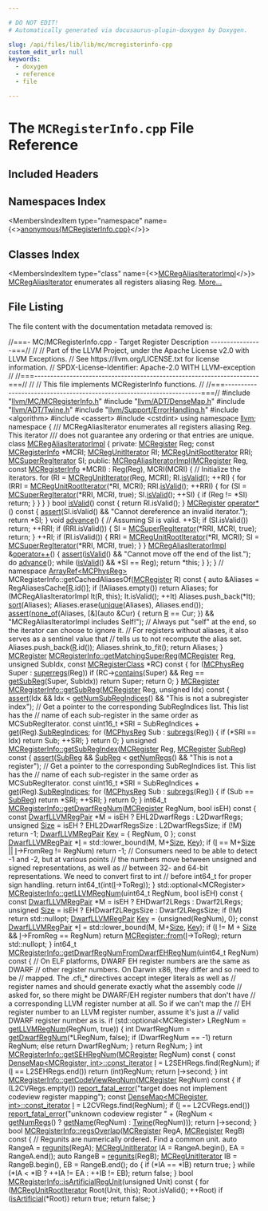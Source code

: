 ```yaml
---

# DO NOT EDIT!
# Automatically generated via docusaurus-plugin-doxygen by Doxygen.

slug: /api/files/lib/lib/mc/mcregisterinfo-cpp
custom_edit_url: null
keywords:
  - doxygen
  - reference
  - file

---
```





# The `MCRegisterInfo.cpp` File Reference

<DoxygenPage pluginConfig={pluginConfig}>



## Included Headers

<IncludesList>
<IncludesListItem
  filePath="llvm/MC/MCRegisterInfo.h"
  permalink="/docs/api/files/include/include/llvm/include/llvm/mc/mcregisterinfo-h"
  isLocal="true" />
<IncludesListItem
  filePath="llvm/ADT/DenseMap.h"
  permalink="/docs/api/files/include/include/llvm/include/llvm/adt/densemap-h"
  isLocal="true" />
<IncludesListItem
  filePath="llvm/ADT/Twine.h"
  permalink="/docs/api/files/include/include/llvm/include/llvm/adt/twine-h"
  isLocal="true" />
<IncludesListItem
  filePath="llvm/Support/ErrorHandling.h"
  permalink="/docs/api/files/include/include/llvm/include/llvm/support/errorhandling-h"
  isLocal="true" />
<IncludesListItem
  filePath="algorithm"
  permalink=""
  isLocal="false" />
<IncludesListItem
  filePath="cassert"
  permalink=""
  isLocal="false" />
<IncludesListItem
  filePath="cstdint"
  permalink=""
  isLocal="false" />
</IncludesList>

## Namespaces Index

<MembersIndex>

<MembersIndexItem
  type="namespace"
  name={<><a href="/docs/api/namespaces/anonymous-mcregisterinfo-cpp-">anonymous&#123;MCRegisterInfo.cpp&#125;</a></>}>
</MembersIndexItem>

</MembersIndex>

## Classes Index

<MembersIndex>

<MembersIndexItem
  type="class"
  name={<><a href="/docs/api/classes/anonymous-namespace-mcregisterinfo-cpp-/mcregaliasiteratorimpl">MCRegAliasIteratorImpl</a></>}>
<a href="/docs/api/classes/llvm/mcregaliasiterator">MCRegAliasIterator</a> enumerates all registers aliasing Reg. <a href="/docs/api/classes/anonymous-namespace-mcregisterinfo-cpp-/mcregaliasiteratorimpl/#details">More...</a>
</MembersIndexItem>

</MembersIndex>


## File Listing

The file content with the documentation metadata removed is:

<ProgramListing>

<Link id="l00001" /><CodeLine lineNumber="1"><Highlight kind="comment">//===- MC/MCRegisterInfo.cpp - Target Register Description ----------------===//</Highlight><Highlight kind="normal"></Highlight></CodeLine>
<Link id="l00002" /><CodeLine lineNumber="2"><Highlight kind="normal"></Highlight><Highlight kind="comment">//</Highlight><Highlight kind="normal"></Highlight></CodeLine>
<Link id="l00003" /><CodeLine lineNumber="3"><Highlight kind="normal"></Highlight><Highlight kind="comment">// Part of the LLVM Project, under the Apache License v2.0 with LLVM Exceptions.</Highlight><Highlight kind="normal"></Highlight></CodeLine>
<Link id="l00004" /><CodeLine lineNumber="4"><Highlight kind="normal"></Highlight><Highlight kind="comment">// See https://llvm.org/LICENSE.txt for license information.</Highlight><Highlight kind="normal"></Highlight></CodeLine>
<Link id="l00005" /><CodeLine lineNumber="5"><Highlight kind="normal"></Highlight><Highlight kind="comment">// SPDX-License-Identifier: Apache-2.0 WITH LLVM-exception</Highlight><Highlight kind="normal"></Highlight></CodeLine>
<Link id="l00006" /><CodeLine lineNumber="6"><Highlight kind="normal"></Highlight><Highlight kind="comment">//</Highlight><Highlight kind="normal"></Highlight></CodeLine>
<Link id="l00007" /><CodeLine lineNumber="7"><Highlight kind="normal"></Highlight><Highlight kind="comment">//===----------------------------------------------------------------------===//</Highlight><Highlight kind="normal"></Highlight></CodeLine>
<Link id="l00008" /><CodeLine lineNumber="8"><Highlight kind="normal"></Highlight><Highlight kind="comment">//</Highlight><Highlight kind="normal"></Highlight></CodeLine>
<Link id="l00009" /><CodeLine lineNumber="9"><Highlight kind="normal"></Highlight><Highlight kind="comment">// This file implements MCRegisterInfo functions.</Highlight><Highlight kind="normal"></Highlight></CodeLine>
<Link id="l00010" /><CodeLine lineNumber="10"><Highlight kind="normal"></Highlight><Highlight kind="comment">//</Highlight><Highlight kind="normal"></Highlight></CodeLine>
<Link id="l00011" /><CodeLine lineNumber="11"><Highlight kind="normal"></Highlight><Highlight kind="comment">//===----------------------------------------------------------------------===//</Highlight><Highlight kind="normal"></Highlight></CodeLine>
<Link id="l00012" /><CodeLine lineNumber="12"><Highlight kind="normal"></Highlight></CodeLine>
<Link id="l00013" /><CodeLine lineNumber="13"><Highlight kind="normal"></Highlight><Highlight kind="preprocessor">#include &quot;<a href="/docs/api/files/include/include/llvm/include/llvm/mc/mcregisterinfo-h">llvm/MC/MCRegisterInfo.h</a>&quot;</Highlight><Highlight kind="normal"></Highlight></CodeLine>
<Link id="l00014" /><CodeLine lineNumber="14"><Highlight kind="normal"></Highlight><Highlight kind="preprocessor">#include &quot;<a href="/docs/api/files/include/include/llvm/include/llvm/adt/densemap-h">llvm/ADT/DenseMap.h</a>&quot;</Highlight><Highlight kind="normal"></Highlight></CodeLine>
<Link id="l00015" /><CodeLine lineNumber="15"><Highlight kind="normal"></Highlight><Highlight kind="preprocessor">#include &quot;<a href="/docs/api/files/include/include/llvm/include/llvm/adt/twine-h">llvm/ADT/Twine.h</a>&quot;</Highlight><Highlight kind="normal"></Highlight></CodeLine>
<Link id="l00016" /><CodeLine lineNumber="16"><Highlight kind="normal"></Highlight><Highlight kind="preprocessor">#include &quot;<a href="/docs/api/files/include/include/llvm/include/llvm/support/errorhandling-h">llvm/Support/ErrorHandling.h</a>&quot;</Highlight><Highlight kind="normal"></Highlight></CodeLine>
<Link id="l00017" /><CodeLine lineNumber="17"><Highlight kind="normal"></Highlight><Highlight kind="preprocessor">#include &lt;algorithm&gt;</Highlight><Highlight kind="normal"></Highlight></CodeLine>
<Link id="l00018" /><CodeLine lineNumber="18"><Highlight kind="normal"></Highlight><Highlight kind="preprocessor">#include &lt;cassert&gt;</Highlight><Highlight kind="normal"></Highlight></CodeLine>
<Link id="l00019" /><CodeLine lineNumber="19"><Highlight kind="normal"></Highlight><Highlight kind="preprocessor">#include &lt;cstdint&gt;</Highlight><Highlight kind="normal"></Highlight></CodeLine>
<Link id="l00020" /><CodeLine lineNumber="20"><Highlight kind="normal"></Highlight></CodeLine>
<Link id="l00021" /><CodeLine lineNumber="21"><Highlight kind="normal"></Highlight><Highlight kind="keyword">using namespace </Highlight><Highlight kind="normal"><a href="/docs/api/namespaces/llvm">llvm</a>;</Highlight></CodeLine>
<Link id="l00022" /><CodeLine lineNumber="22"><Highlight kind="normal"></Highlight></CodeLine>
<Link id="l00023" /><CodeLine lineNumber="23" lineLink="/docs/api/namespaces/anonymous-mcregisterinfo-cpp-"><Highlight kind="normal"></Highlight><Highlight kind="keyword">namespace </Highlight><Highlight kind="normal">&#123;</Highlight><Highlight kind="comment"></Highlight></CodeLine>
<Link id="l00024" /><CodeLine lineNumber="24"><Highlight kind="comment">/// MCRegAliasIterator enumerates all registers aliasing Reg.  This iterator</Highlight></CodeLine>
<Link id="l00025" /><CodeLine lineNumber="25"><Highlight kind="comment">/// does not guarantee any ordering or that entries are unique.</Highlight><Highlight kind="normal"></Highlight></CodeLine>
<Link id="l00026" /><CodeLine lineNumber="26" lineLink="/docs/api/classes/anonymous-namespace-mcregisterinfo-cpp-/mcregaliasiteratorimpl"><Highlight kind="normal"></Highlight><Highlight kind="keyword">class </Highlight><Highlight kind="normal"><a href="/docs/api/classes/anonymous-namespace-mcregisterinfo-cpp-/mcregaliasiteratorimpl/#af5fcdca9b8e00680912eb63793cd669a">MCRegAliasIteratorImpl</a> &#123;</Highlight></CodeLine>
<Link id="l00027" /><CodeLine lineNumber="27"><Highlight kind="normal"></Highlight><Highlight kind="keyword">private</Highlight><Highlight kind="normal">:</Highlight></CodeLine>
<Link id="l00028" /><CodeLine lineNumber="28"><Highlight kind="normal">  <a href="/docs/api/classes/llvm/mcregister">MCRegister</a> Reg;</Highlight></CodeLine>
<Link id="l00029" /><CodeLine lineNumber="29"><Highlight kind="normal">  </Highlight><Highlight kind="keyword">const</Highlight><Highlight kind="normal"> <a href="/docs/api/classes/llvm/mcregisterinfo">MCRegisterInfo</a> &#42;MCRI;</Highlight></CodeLine>
<Link id="l00030" /><CodeLine lineNumber="30"><Highlight kind="normal"></Highlight></CodeLine>
<Link id="l00031" /><CodeLine lineNumber="31"><Highlight kind="normal">  <a href="/docs/api/classes/llvm/mcregunititerator">MCRegUnitIterator</a> RI;</Highlight></CodeLine>
<Link id="l00032" /><CodeLine lineNumber="32"><Highlight kind="normal">  <a href="/docs/api/classes/llvm/mcregunitrootiterator">MCRegUnitRootIterator</a> RRI;</Highlight></CodeLine>
<Link id="l00033" /><CodeLine lineNumber="33"><Highlight kind="normal">  <a href="/docs/api/classes/llvm/mcsuperregiterator">MCSuperRegIterator</a> SI;</Highlight></CodeLine>
<Link id="l00034" /><CodeLine lineNumber="34"><Highlight kind="normal"></Highlight></CodeLine>
<Link id="l00035" /><CodeLine lineNumber="35"><Highlight kind="normal"></Highlight><Highlight kind="keyword">public</Highlight><Highlight kind="normal">:</Highlight></CodeLine>
<Link id="l00036" /><CodeLine lineNumber="36" lineLink="/docs/api/classes/anonymous-namespace-mcregisterinfo-cpp-/mcregaliasiteratorimpl/#af5fcdca9b8e00680912eb63793cd669a"><Highlight kind="normal">  <a href="/docs/api/classes/anonymous-namespace-mcregisterinfo-cpp-/mcregaliasiteratorimpl/#af5fcdca9b8e00680912eb63793cd669a">MCRegAliasIteratorImpl</a>(<a href="/docs/api/classes/llvm/mcregister">MCRegister</a> Reg, </Highlight><Highlight kind="keyword">const</Highlight><Highlight kind="normal"> <a href="/docs/api/classes/llvm/mcregisterinfo">MCRegisterInfo</a> &#42;MCRI)</Highlight></CodeLine>
<Link id="l00037" /><CodeLine lineNumber="37"><Highlight kind="normal">      : Reg(Reg), MCRI(MCRI) &#123;</Highlight></CodeLine>
<Link id="l00038" /><CodeLine lineNumber="38"><Highlight kind="normal"></Highlight></CodeLine>
<Link id="l00039" /><CodeLine lineNumber="39"><Highlight kind="normal">    </Highlight><Highlight kind="comment">// Initialize the iterators.</Highlight><Highlight kind="normal"></Highlight></CodeLine>
<Link id="l00040" /><CodeLine lineNumber="40"><Highlight kind="normal">    </Highlight><Highlight kind="keywordflow">for</Highlight><Highlight kind="normal"> (RI = <a href="/docs/api/classes/llvm/mcregunititerator">MCRegUnitIterator</a>(Reg, MCRI); RI.<a href="/docs/api/classes/llvm/mcregunititerator/#a5e8916995af78fa1d4a67d8539b4abc1">isValid</a>(); ++RI) &#123;</Highlight></CodeLine>
<Link id="l00041" /><CodeLine lineNumber="41"><Highlight kind="normal">      </Highlight><Highlight kind="keywordflow">for</Highlight><Highlight kind="normal"> (RRI = <a href="/docs/api/classes/llvm/mcregunitrootiterator">MCRegUnitRootIterator</a>(&#42;RI, MCRI); RRI.<a href="/docs/api/classes/llvm/mcregunitrootiterator/#abd29ecab24058fdf823addcad29c6939">isValid</a>(); ++RRI) &#123;</Highlight></CodeLine>
<Link id="l00042" /><CodeLine lineNumber="42"><Highlight kind="normal">        </Highlight><Highlight kind="keywordflow">for</Highlight><Highlight kind="normal"> (SI = <a href="/docs/api/classes/llvm/mcsuperregiterator">MCSuperRegIterator</a>(&#42;RRI, MCRI, </Highlight><Highlight kind="keyword">true</Highlight><Highlight kind="normal">); SI.<a href="/docs/api/classes/llvm/mcsuperregiterator/#ae9dbe83ef1f55ea3691bfff0eb37ffb5">isValid</a>(); ++SI) &#123;</Highlight></CodeLine>
<Link id="l00043" /><CodeLine lineNumber="43"><Highlight kind="normal">          </Highlight><Highlight kind="keywordflow">if</Highlight><Highlight kind="normal"> (Reg != &#42;SI)</Highlight></CodeLine>
<Link id="l00044" /><CodeLine lineNumber="44"><Highlight kind="normal">            </Highlight><Highlight kind="keywordflow">return</Highlight><Highlight kind="normal">;</Highlight></CodeLine>
<Link id="l00045" /><CodeLine lineNumber="45"><Highlight kind="normal">        &#125;</Highlight></CodeLine>
<Link id="l00046" /><CodeLine lineNumber="46"><Highlight kind="normal">      &#125;</Highlight></CodeLine>
<Link id="l00047" /><CodeLine lineNumber="47"><Highlight kind="normal">    &#125;</Highlight></CodeLine>
<Link id="l00048" /><CodeLine lineNumber="48"><Highlight kind="normal">  &#125;</Highlight></CodeLine>
<Link id="l00049" /><CodeLine lineNumber="49"><Highlight kind="normal"></Highlight></CodeLine>
<Link id="l00050" /><CodeLine lineNumber="50" lineLink="/docs/api/classes/anonymous-namespace-mcregisterinfo-cpp-/mcregaliasiteratorimpl/#a919c936a0ebece3d665931c581d9be45"><Highlight kind="normal">  </Highlight><Highlight kind="keywordtype">bool</Highlight><Highlight kind="normal"> <a href="/docs/api/classes/anonymous-namespace-mcregisterinfo-cpp-/mcregaliasiteratorimpl/#a919c936a0ebece3d665931c581d9be45">isValid</a>()</Highlight><Highlight kind="keyword"> const </Highlight><Highlight kind="normal">&#123; </Highlight><Highlight kind="keywordflow">return</Highlight><Highlight kind="normal"> RI.isValid(); &#125;</Highlight></CodeLine>
<Link id="l00051" /><CodeLine lineNumber="51"><Highlight kind="normal"></Highlight></CodeLine>
<Link id="l00052" /><CodeLine lineNumber="52" lineLink="/docs/api/classes/anonymous-namespace-mcregisterinfo-cpp-/mcregaliasiteratorimpl/#a716bab5b112b5ec0812b8db526eae632"><Highlight kind="normal">  <a href="/docs/api/classes/llvm/mcregister">MCRegister</a> <a href="/docs/api/classes/anonymous-namespace-mcregisterinfo-cpp-/mcregaliasiteratorimpl/#a716bab5b112b5ec0812b8db526eae632">operator&#42;</a>()</Highlight><Highlight kind="keyword"> const </Highlight><Highlight kind="normal">&#123;</Highlight></CodeLine>
<Link id="l00053" /><CodeLine lineNumber="53"><Highlight kind="normal">    <a href="/docs/api/files/lib/lib/target/lib/target/amdgpu/silowercontrolflow-cpp/#a4868c5d81c5ccc98c47aeab6244346a0">assert</a>(SI.isValid() &amp;&amp; </Highlight><Highlight kind="stringliteral">&quot;Cannot dereference an invalid iterator.&quot;</Highlight><Highlight kind="normal">);</Highlight></CodeLine>
<Link id="l00054" /><CodeLine lineNumber="54"><Highlight kind="normal">    </Highlight><Highlight kind="keywordflow">return</Highlight><Highlight kind="normal"> &#42;SI;</Highlight></CodeLine>
<Link id="l00055" /><CodeLine lineNumber="55"><Highlight kind="normal">  &#125;</Highlight></CodeLine>
<Link id="l00056" /><CodeLine lineNumber="56"><Highlight kind="normal"></Highlight></CodeLine>
<Link id="l00057" /><CodeLine lineNumber="57" lineLink="/docs/api/classes/anonymous-namespace-mcregisterinfo-cpp-/mcregaliasiteratorimpl/#ab286de07063194d7bfb1e95fc03b7394"><Highlight kind="normal">  </Highlight><Highlight kind="keywordtype">void</Highlight><Highlight kind="normal"> <a href="/docs/api/classes/anonymous-namespace-mcregisterinfo-cpp-/mcregaliasiteratorimpl/#ab286de07063194d7bfb1e95fc03b7394">advance</a>() &#123;</Highlight></CodeLine>
<Link id="l00058" /><CodeLine lineNumber="58"><Highlight kind="normal">    </Highlight><Highlight kind="comment">// Assuming SI is valid.</Highlight><Highlight kind="normal"></Highlight></CodeLine>
<Link id="l00059" /><CodeLine lineNumber="59"><Highlight kind="normal">    ++SI;</Highlight></CodeLine>
<Link id="l00060" /><CodeLine lineNumber="60"><Highlight kind="normal">    </Highlight><Highlight kind="keywordflow">if</Highlight><Highlight kind="normal"> (SI.isValid())</Highlight></CodeLine>
<Link id="l00061" /><CodeLine lineNumber="61"><Highlight kind="normal">      </Highlight><Highlight kind="keywordflow">return</Highlight><Highlight kind="normal">;</Highlight></CodeLine>
<Link id="l00062" /><CodeLine lineNumber="62"><Highlight kind="normal"></Highlight></CodeLine>
<Link id="l00063" /><CodeLine lineNumber="63"><Highlight kind="normal">    ++RRI;</Highlight></CodeLine>
<Link id="l00064" /><CodeLine lineNumber="64"><Highlight kind="normal">    </Highlight><Highlight kind="keywordflow">if</Highlight><Highlight kind="normal"> (RRI.isValid()) &#123;</Highlight></CodeLine>
<Link id="l00065" /><CodeLine lineNumber="65"><Highlight kind="normal">      SI = <a href="/docs/api/classes/llvm/mcsuperregiterator">MCSuperRegIterator</a>(&#42;RRI, MCRI, </Highlight><Highlight kind="keyword">true</Highlight><Highlight kind="normal">);</Highlight></CodeLine>
<Link id="l00066" /><CodeLine lineNumber="66"><Highlight kind="normal">      </Highlight><Highlight kind="keywordflow">return</Highlight><Highlight kind="normal">;</Highlight></CodeLine>
<Link id="l00067" /><CodeLine lineNumber="67"><Highlight kind="normal">    &#125;</Highlight></CodeLine>
<Link id="l00068" /><CodeLine lineNumber="68"><Highlight kind="normal"></Highlight></CodeLine>
<Link id="l00069" /><CodeLine lineNumber="69"><Highlight kind="normal">    ++RI;</Highlight></CodeLine>
<Link id="l00070" /><CodeLine lineNumber="70"><Highlight kind="normal">    </Highlight><Highlight kind="keywordflow">if</Highlight><Highlight kind="normal"> (RI.isValid()) &#123;</Highlight></CodeLine>
<Link id="l00071" /><CodeLine lineNumber="71"><Highlight kind="normal">      RRI = <a href="/docs/api/classes/llvm/mcregunitrootiterator">MCRegUnitRootIterator</a>(&#42;RI, MCRI);</Highlight></CodeLine>
<Link id="l00072" /><CodeLine lineNumber="72"><Highlight kind="normal">      SI = <a href="/docs/api/classes/llvm/mcsuperregiterator">MCSuperRegIterator</a>(&#42;RRI, MCRI, </Highlight><Highlight kind="keyword">true</Highlight><Highlight kind="normal">);</Highlight></CodeLine>
<Link id="l00073" /><CodeLine lineNumber="73"><Highlight kind="normal">    &#125;</Highlight></CodeLine>
<Link id="l00074" /><CodeLine lineNumber="74"><Highlight kind="normal">  &#125;</Highlight></CodeLine>
<Link id="l00075" /><CodeLine lineNumber="75"><Highlight kind="normal"></Highlight></CodeLine>
<Link id="l00076" /><CodeLine lineNumber="76" lineLink="/docs/api/classes/anonymous-namespace-mcregisterinfo-cpp-/mcregaliasiteratorimpl/#af52a9ac61bb053af83542e8eee6b3446"><Highlight kind="normal">  <a href="/docs/api/classes/anonymous-namespace-mcregisterinfo-cpp-/mcregaliasiteratorimpl/#af5fcdca9b8e00680912eb63793cd669a">MCRegAliasIteratorImpl</a> &amp;<a href="/docs/api/classes/anonymous-namespace-mcregisterinfo-cpp-/mcregaliasiteratorimpl/#af52a9ac61bb053af83542e8eee6b3446">operator++</a>() &#123;</Highlight></CodeLine>
<Link id="l00077" /><CodeLine lineNumber="77"><Highlight kind="normal">    <a href="/docs/api/files/lib/lib/target/lib/target/amdgpu/silowercontrolflow-cpp/#a4868c5d81c5ccc98c47aeab6244346a0">assert</a>(<a href="/docs/api/files/lib/lib/demangle/rustdemangle-cpp/#a103d8cfe62c1651cd70e181746f8a840">isValid</a>() &amp;&amp; </Highlight><Highlight kind="stringliteral">&quot;Cannot move off the end of the list.&quot;</Highlight><Highlight kind="normal">);</Highlight></CodeLine>
<Link id="l00078" /><CodeLine lineNumber="78"><Highlight kind="normal">    </Highlight><Highlight kind="keywordflow">do</Highlight><Highlight kind="normal"></Highlight></CodeLine>
<Link id="l00079" /><CodeLine lineNumber="79"><Highlight kind="normal">      <a href="/docs/api/classes/anonymous-namespace-mcregisterinfo-cpp-/mcregaliasiteratorimpl/#ab286de07063194d7bfb1e95fc03b7394">advance</a>();</Highlight></CodeLine>
<Link id="l00080" /><CodeLine lineNumber="80"><Highlight kind="normal">    </Highlight><Highlight kind="keywordflow">while</Highlight><Highlight kind="normal"> (<a href="/docs/api/files/lib/lib/demangle/rustdemangle-cpp/#a103d8cfe62c1651cd70e181746f8a840">isValid</a>() &amp;&amp; &#42;SI == Reg);</Highlight></CodeLine>
<Link id="l00081" /><CodeLine lineNumber="81"><Highlight kind="normal">    </Highlight><Highlight kind="keywordflow">return</Highlight><Highlight kind="normal"> &#42;</Highlight><Highlight kind="keyword">this</Highlight><Highlight kind="normal">;</Highlight></CodeLine>
<Link id="l00082" /><CodeLine lineNumber="82"><Highlight kind="normal">  &#125;</Highlight></CodeLine>
<Link id="l00083" /><CodeLine lineNumber="83"><Highlight kind="normal">&#125;;</Highlight></CodeLine>
<Link id="l00084" /><CodeLine lineNumber="84"><Highlight kind="normal">&#125; </Highlight><Highlight kind="comment">// namespace</Highlight><Highlight kind="normal"></Highlight></CodeLine>
<Link id="l00085" /><CodeLine lineNumber="85"><Highlight kind="normal"></Highlight></CodeLine>
<Link id="l00086" /><CodeLine lineNumber="86"><Highlight kind="normal"><a href="/docs/api/classes/llvm/arrayref">ArrayRef&lt;MCPhysReg&gt;</a> MCRegisterInfo::getCachedAliasesOf(<a href="/docs/api/classes/llvm/mcregister">MCRegister</a> R)</Highlight><Highlight kind="keyword"> const </Highlight><Highlight kind="normal">&#123;</Highlight></CodeLine>
<Link id="l00087" /><CodeLine lineNumber="87"><Highlight kind="normal">  </Highlight><Highlight kind="keyword">auto</Highlight><Highlight kind="normal"> &amp;Aliases = RegAliasesCache&#91;<a href="/docs/api/namespaces/llvm/riscvfencefield/#a147be9e9780c1e33363ea572d4c7b25fa1835091d83e0e052cd1a32c99b2be731">R</a>.id()&#93;;</Highlight></CodeLine>
<Link id="l00088" /><CodeLine lineNumber="88"><Highlight kind="normal">  </Highlight><Highlight kind="keywordflow">if</Highlight><Highlight kind="normal"> (!Aliases.empty())</Highlight></CodeLine>
<Link id="l00089" /><CodeLine lineNumber="89"><Highlight kind="normal">    </Highlight><Highlight kind="keywordflow">return</Highlight><Highlight kind="normal"> Aliases;</Highlight></CodeLine>
<Link id="l00090" /><CodeLine lineNumber="90"><Highlight kind="normal"></Highlight></CodeLine>
<Link id="l00091" /><CodeLine lineNumber="91"><Highlight kind="normal">  </Highlight><Highlight kind="keywordflow">for</Highlight><Highlight kind="normal"> (MCRegAliasIteratorImpl It(R, </Highlight><Highlight kind="keyword">this</Highlight><Highlight kind="normal">); It.isValid(); ++It)</Highlight></CodeLine>
<Link id="l00092" /><CodeLine lineNumber="92"><Highlight kind="normal">    Aliases.push&#95;back(&#42;It);</Highlight></CodeLine>
<Link id="l00093" /><CodeLine lineNumber="93"><Highlight kind="normal"></Highlight></CodeLine>
<Link id="l00094" /><CodeLine lineNumber="94"><Highlight kind="normal">  <a href="/docs/api/namespaces/llvm/#a74cdbd1e4f731e7d7cd83461b8b1de0b">sort</a>(Aliases);</Highlight></CodeLine>
<Link id="l00095" /><CodeLine lineNumber="95"><Highlight kind="normal">  Aliases.erase(<a href="/docs/api/namespaces/llvm/#a48f85da577c6ce7d9aed90437dc0d07c">unique</a>(Aliases), Aliases.end());</Highlight></CodeLine>
<Link id="l00096" /><CodeLine lineNumber="96"><Highlight kind="normal">  <a href="/docs/api/files/lib/lib/target/lib/target/amdgpu/silowercontrolflow-cpp/#a4868c5d81c5ccc98c47aeab6244346a0">assert</a>(<a href="/docs/api/namespaces/llvm/#a7dc3069afa2ce5ea62ac2eb183e51c00">none&#95;of</a>(Aliases, &#91;&amp;&#93;(</Highlight><Highlight kind="keyword">auto</Highlight><Highlight kind="normal"> &amp;Cur) &#123; </Highlight><Highlight kind="keywordflow">return</Highlight><Highlight kind="normal"> <a href="/docs/api/namespaces/llvm/riscvfencefield/#a147be9e9780c1e33363ea572d4c7b25fa1835091d83e0e052cd1a32c99b2be731">R</a> == Cur; &#125;) &amp;&amp;</Highlight></CodeLine>
<Link id="l00097" /><CodeLine lineNumber="97"><Highlight kind="normal">         </Highlight><Highlight kind="stringliteral">&quot;MCRegAliasIteratorImpl includes Self!&quot;</Highlight><Highlight kind="normal">);</Highlight></CodeLine>
<Link id="l00098" /><CodeLine lineNumber="98"><Highlight kind="normal"></Highlight></CodeLine>
<Link id="l00099" /><CodeLine lineNumber="99"><Highlight kind="normal">  </Highlight><Highlight kind="comment">// Always put &quot;self&quot; at the end, so the iterator can choose to ignore it.</Highlight><Highlight kind="normal"></Highlight></CodeLine>
<Link id="l00100" /><CodeLine lineNumber="100"><Highlight kind="normal">  </Highlight><Highlight kind="comment">// For registers without aliases, it also serves as a sentinel value that</Highlight><Highlight kind="normal"></Highlight></CodeLine>
<Link id="l00101" /><CodeLine lineNumber="101"><Highlight kind="normal">  </Highlight><Highlight kind="comment">// tells us to not recompute the alias set.</Highlight><Highlight kind="normal"></Highlight></CodeLine>
<Link id="l00102" /><CodeLine lineNumber="102"><Highlight kind="normal">  Aliases.push&#95;back(<a href="/docs/api/namespaces/llvm/riscvfencefield/#a147be9e9780c1e33363ea572d4c7b25fa1835091d83e0e052cd1a32c99b2be731">R</a>.id());</Highlight></CodeLine>
<Link id="l00103" /><CodeLine lineNumber="103"><Highlight kind="normal">  Aliases.shrink&#95;to&#95;fit();</Highlight></CodeLine>
<Link id="l00104" /><CodeLine lineNumber="104"><Highlight kind="normal">  </Highlight><Highlight kind="keywordflow">return</Highlight><Highlight kind="normal"> Aliases;</Highlight></CodeLine>
<Link id="l00105" /><CodeLine lineNumber="105"><Highlight kind="normal">&#125;</Highlight></CodeLine>
<Link id="l00106" /><CodeLine lineNumber="106"><Highlight kind="normal"></Highlight></CodeLine>
<Link id="l00107" /><CodeLine lineNumber="107"><Highlight kind="normal"><a href="/docs/api/classes/llvm/mcregister">MCRegister</a></Highlight></CodeLine>
<Link id="l00108" /><CodeLine lineNumber="108" lineLink="/docs/api/classes/llvm/mcregisterinfo/#a2168c5f22e98b5c471060a3dfc1ec0db"><Highlight kind="normal"><a href="/docs/api/classes/llvm/mcregisterinfo/#a2168c5f22e98b5c471060a3dfc1ec0db">MCRegisterInfo::getMatchingSuperReg</a>(<a href="/docs/api/classes/llvm/mcregister">MCRegister</a> Reg, </Highlight><Highlight kind="keywordtype">unsigned</Highlight><Highlight kind="normal"> SubIdx,</Highlight></CodeLine>
<Link id="l00109" /><CodeLine lineNumber="109"><Highlight kind="normal">                                    </Highlight><Highlight kind="keyword">const</Highlight><Highlight kind="normal"> <a href="/docs/api/classes/llvm/mcregisterclass">MCRegisterClass</a> &#42;RC)</Highlight><Highlight kind="keyword"> const </Highlight><Highlight kind="normal">&#123;</Highlight></CodeLine>
<Link id="l00110" /><CodeLine lineNumber="110"><Highlight kind="normal">  </Highlight><Highlight kind="keywordflow">for</Highlight><Highlight kind="normal"> (<a href="/docs/api/namespaces/llvm/#aad72cfbb210808985a9dc19f4e5d8542">MCPhysReg</a> Super : <a href="/docs/api/classes/llvm/mcregisterinfo/#a5e72490b2e8a4c4f70e0aab62f0ea176">superregs</a>(Reg))</Highlight></CodeLine>
<Link id="l00111" /><CodeLine lineNumber="111"><Highlight kind="normal">    </Highlight><Highlight kind="keywordflow">if</Highlight><Highlight kind="normal"> (RC-&gt;<a href="/docs/api/classes/llvm/mcregisterclass/#ad183dc79953e350b769b1dcfda4f0f1c">contains</a>(Super) &amp;&amp; Reg == <a href="/docs/api/classes/llvm/mcregisterinfo/#ae3ba9f77f723402ff1e1f6d8ac0e3b36">getSubReg</a>(Super, SubIdx))</Highlight></CodeLine>
<Link id="l00112" /><CodeLine lineNumber="112"><Highlight kind="normal">      </Highlight><Highlight kind="keywordflow">return</Highlight><Highlight kind="normal"> Super;</Highlight></CodeLine>
<Link id="l00113" /><CodeLine lineNumber="113"><Highlight kind="normal">  </Highlight><Highlight kind="keywordflow">return</Highlight><Highlight kind="normal"> 0;</Highlight></CodeLine>
<Link id="l00114" /><CodeLine lineNumber="114"><Highlight kind="normal">&#125;</Highlight></CodeLine>
<Link id="l00115" /><CodeLine lineNumber="115"><Highlight kind="normal"></Highlight></CodeLine>
<Link id="l00116" /><CodeLine lineNumber="116" lineLink="/docs/api/classes/llvm/mcregisterinfo/#ae3ba9f77f723402ff1e1f6d8ac0e3b36"><Highlight kind="normal"><a href="/docs/api/classes/llvm/mcregister">MCRegister</a> <a href="/docs/api/classes/llvm/mcregisterinfo/#ae3ba9f77f723402ff1e1f6d8ac0e3b36">MCRegisterInfo::getSubReg</a>(<a href="/docs/api/classes/llvm/mcregister">MCRegister</a> Reg, </Highlight><Highlight kind="keywordtype">unsigned</Highlight><Highlight kind="normal"> Idx)</Highlight><Highlight kind="keyword"> const </Highlight><Highlight kind="normal">&#123;</Highlight></CodeLine>
<Link id="l00117" /><CodeLine lineNumber="117"><Highlight kind="normal">  <a href="/docs/api/files/lib/lib/target/lib/target/amdgpu/silowercontrolflow-cpp/#a4868c5d81c5ccc98c47aeab6244346a0">assert</a>(Idx &amp;&amp; Idx &lt; <a href="/docs/api/classes/llvm/mcregisterinfo/#a04922e6bf2f754ccfad845d7a0ec00a0">getNumSubRegIndices</a>() &amp;&amp;</Highlight></CodeLine>
<Link id="l00118" /><CodeLine lineNumber="118"><Highlight kind="normal">         </Highlight><Highlight kind="stringliteral">&quot;This is not a subregister index&quot;</Highlight><Highlight kind="normal">);</Highlight></CodeLine>
<Link id="l00119" /><CodeLine lineNumber="119"><Highlight kind="normal">  </Highlight><Highlight kind="comment">// Get a pointer to the corresponding SubRegIndices list. This list has the</Highlight><Highlight kind="normal"></Highlight></CodeLine>
<Link id="l00120" /><CodeLine lineNumber="120"><Highlight kind="normal">  </Highlight><Highlight kind="comment">// name of each sub-register in the same order as MCSubRegIterator.</Highlight><Highlight kind="normal"></Highlight></CodeLine>
<Link id="l00121" /><CodeLine lineNumber="121"><Highlight kind="normal">  </Highlight><Highlight kind="keyword">const</Highlight><Highlight kind="normal"> uint16&#95;t &#42;SRI = SubRegIndices + <a href="/docs/api/classes/llvm/mcregisterinfo/#a20afbbc02b58a57256a9ac9736d08838">get</a>(Reg).<a href="/docs/api/structs/llvm/mcregisterdesc/#ad61c747e243c73c0e6b6a0cfcc4a45ad">SubRegIndices</a>;</Highlight></CodeLine>
<Link id="l00122" /><CodeLine lineNumber="122"><Highlight kind="normal">  </Highlight><Highlight kind="keywordflow">for</Highlight><Highlight kind="normal"> (<a href="/docs/api/namespaces/llvm/#aad72cfbb210808985a9dc19f4e5d8542">MCPhysReg</a> Sub : <a href="/docs/api/classes/llvm/mcregisterinfo/#a9ded59d8266ccd2647bfd81722046beb">subregs</a>(Reg)) &#123;</Highlight></CodeLine>
<Link id="l00123" /><CodeLine lineNumber="123"><Highlight kind="normal">    </Highlight><Highlight kind="keywordflow">if</Highlight><Highlight kind="normal"> (&#42;SRI == Idx)</Highlight></CodeLine>
<Link id="l00124" /><CodeLine lineNumber="124"><Highlight kind="normal">      </Highlight><Highlight kind="keywordflow">return</Highlight><Highlight kind="normal"> Sub;</Highlight></CodeLine>
<Link id="l00125" /><CodeLine lineNumber="125"><Highlight kind="normal">    ++SRI;</Highlight></CodeLine>
<Link id="l00126" /><CodeLine lineNumber="126"><Highlight kind="normal">  &#125;</Highlight></CodeLine>
<Link id="l00127" /><CodeLine lineNumber="127"><Highlight kind="normal">  </Highlight><Highlight kind="keywordflow">return</Highlight><Highlight kind="normal"> 0;</Highlight></CodeLine>
<Link id="l00128" /><CodeLine lineNumber="128"><Highlight kind="normal">&#125;</Highlight></CodeLine>
<Link id="l00129" /><CodeLine lineNumber="129"><Highlight kind="normal"></Highlight></CodeLine>
<Link id="l00130" /><CodeLine lineNumber="130" lineLink="/docs/api/classes/llvm/mcregisterinfo/#ab2c943894d8d91dead449b33a77981c5"><Highlight kind="normal"></Highlight><Highlight kind="keywordtype">unsigned</Highlight><Highlight kind="normal"> <a href="/docs/api/classes/llvm/mcregisterinfo/#ab2c943894d8d91dead449b33a77981c5">MCRegisterInfo::getSubRegIndex</a>(<a href="/docs/api/classes/llvm/mcregister">MCRegister</a> Reg,</Highlight></CodeLine>
<Link id="l00131" /><CodeLine lineNumber="131"><Highlight kind="normal">                                        <a href="/docs/api/classes/llvm/mcregister">MCRegister</a> <a href="/docs/api/files/lib/lib/target/lib/target/aarch64/aarch64advsimdscalarpass-cpp/#a92a6b0a9b7228d190b0a7d8ae3ef03c7">SubReg</a>)</Highlight><Highlight kind="keyword"> const </Highlight><Highlight kind="normal">&#123;</Highlight></CodeLine>
<Link id="l00132" /><CodeLine lineNumber="132"><Highlight kind="normal">  <a href="/docs/api/files/lib/lib/target/lib/target/amdgpu/silowercontrolflow-cpp/#a4868c5d81c5ccc98c47aeab6244346a0">assert</a>(<a href="/docs/api/files/lib/lib/target/lib/target/aarch64/aarch64advsimdscalarpass-cpp/#a92a6b0a9b7228d190b0a7d8ae3ef03c7">SubReg</a> &amp;&amp; <a href="/docs/api/files/lib/lib/target/lib/target/aarch64/aarch64advsimdscalarpass-cpp/#a92a6b0a9b7228d190b0a7d8ae3ef03c7">SubReg</a> &lt; <a href="/docs/api/classes/llvm/mcregisterinfo/#af946f316ed42f8b5eb99735a3b587ab5">getNumRegs</a>() &amp;&amp; </Highlight><Highlight kind="stringliteral">&quot;This is not a register&quot;</Highlight><Highlight kind="normal">);</Highlight></CodeLine>
<Link id="l00133" /><CodeLine lineNumber="133"><Highlight kind="normal">  </Highlight><Highlight kind="comment">// Get a pointer to the corresponding SubRegIndices list. This list has the</Highlight><Highlight kind="normal"></Highlight></CodeLine>
<Link id="l00134" /><CodeLine lineNumber="134"><Highlight kind="normal">  </Highlight><Highlight kind="comment">// name of each sub-register in the same order as MCSubRegIterator.</Highlight><Highlight kind="normal"></Highlight></CodeLine>
<Link id="l00135" /><CodeLine lineNumber="135"><Highlight kind="normal">  </Highlight><Highlight kind="keyword">const</Highlight><Highlight kind="normal"> uint16&#95;t &#42;SRI = SubRegIndices + <a href="/docs/api/classes/llvm/mcregisterinfo/#a20afbbc02b58a57256a9ac9736d08838">get</a>(Reg).<a href="/docs/api/structs/llvm/mcregisterdesc/#ad61c747e243c73c0e6b6a0cfcc4a45ad">SubRegIndices</a>;</Highlight></CodeLine>
<Link id="l00136" /><CodeLine lineNumber="136"><Highlight kind="normal">  </Highlight><Highlight kind="keywordflow">for</Highlight><Highlight kind="normal"> (<a href="/docs/api/namespaces/llvm/#aad72cfbb210808985a9dc19f4e5d8542">MCPhysReg</a> Sub : <a href="/docs/api/classes/llvm/mcregisterinfo/#a9ded59d8266ccd2647bfd81722046beb">subregs</a>(Reg)) &#123;</Highlight></CodeLine>
<Link id="l00137" /><CodeLine lineNumber="137"><Highlight kind="normal">    </Highlight><Highlight kind="keywordflow">if</Highlight><Highlight kind="normal"> (Sub == <a href="/docs/api/files/lib/lib/target/lib/target/aarch64/aarch64advsimdscalarpass-cpp/#a92a6b0a9b7228d190b0a7d8ae3ef03c7">SubReg</a>)</Highlight></CodeLine>
<Link id="l00138" /><CodeLine lineNumber="138"><Highlight kind="normal">      </Highlight><Highlight kind="keywordflow">return</Highlight><Highlight kind="normal"> &#42;SRI;</Highlight></CodeLine>
<Link id="l00139" /><CodeLine lineNumber="139"><Highlight kind="normal">    ++SRI;</Highlight></CodeLine>
<Link id="l00140" /><CodeLine lineNumber="140"><Highlight kind="normal">  &#125;</Highlight></CodeLine>
<Link id="l00141" /><CodeLine lineNumber="141"><Highlight kind="normal">  </Highlight><Highlight kind="keywordflow">return</Highlight><Highlight kind="normal"> 0;</Highlight></CodeLine>
<Link id="l00142" /><CodeLine lineNumber="142"><Highlight kind="normal">&#125;</Highlight></CodeLine>
<Link id="l00143" /><CodeLine lineNumber="143"><Highlight kind="normal"></Highlight></CodeLine>
<Link id="l00144" /><CodeLine lineNumber="144" lineLink="/docs/api/classes/llvm/mcregisterinfo/#a7be5983b88f5da173b31deaa93c2a8c2"><Highlight kind="normal">int64&#95;t <a href="/docs/api/classes/llvm/mcregisterinfo/#a7be5983b88f5da173b31deaa93c2a8c2">MCRegisterInfo::getDwarfRegNum</a>(<a href="/docs/api/classes/llvm/mcregister">MCRegister</a> RegNum, </Highlight><Highlight kind="keywordtype">bool</Highlight><Highlight kind="normal"> isEH)</Highlight><Highlight kind="keyword"> const </Highlight><Highlight kind="normal">&#123;</Highlight></CodeLine>
<Link id="l00145" /><CodeLine lineNumber="145"><Highlight kind="normal">  </Highlight><Highlight kind="keyword">const</Highlight><Highlight kind="normal"> <a href="/docs/api/structs/llvm/mcregisterinfo/dwarfllvmregpair">DwarfLLVMRegPair</a> &#42;M = isEH ? EHL2DwarfRegs : L2DwarfRegs;</Highlight></CodeLine>
<Link id="l00146" /><CodeLine lineNumber="146"><Highlight kind="normal">  </Highlight><Highlight kind="keywordtype">unsigned</Highlight><Highlight kind="normal"> <a href="/docs/api/files/lib/lib/analysis/inlineorder-cpp/#a7ee6f0cb51c3b9056199e9a0001fe8c3a6f6cb72d544962fa333e2e34ce64f719">Size</a> = isEH ? EHL2DwarfRegsSize : L2DwarfRegsSize;</Highlight></CodeLine>
<Link id="l00147" /><CodeLine lineNumber="147"><Highlight kind="normal"></Highlight></CodeLine>
<Link id="l00148" /><CodeLine lineNumber="148"><Highlight kind="normal">  </Highlight><Highlight kind="keywordflow">if</Highlight><Highlight kind="normal"> (!M)</Highlight></CodeLine>
<Link id="l00149" /><CodeLine lineNumber="149"><Highlight kind="normal">    </Highlight><Highlight kind="keywordflow">return</Highlight><Highlight kind="normal"> -1;</Highlight></CodeLine>
<Link id="l00150" /><CodeLine lineNumber="150"><Highlight kind="normal">  <a href="/docs/api/structs/llvm/mcregisterinfo/dwarfllvmregpair">DwarfLLVMRegPair</a> <a href="/docs/api/namespaces/llvm/#a98c6256d0644613c6b5b3e2ef06ef5ce">Key</a> = &#123; RegNum, 0 &#125;;</Highlight></CodeLine>
<Link id="l00151" /><CodeLine lineNumber="151"><Highlight kind="normal">  </Highlight><Highlight kind="keyword">const</Highlight><Highlight kind="normal"> <a href="/docs/api/structs/llvm/mcregisterinfo/dwarfllvmregpair">DwarfLLVMRegPair</a> &#42;<a href="/docs/api/files/lib/lib/support/md5-cpp/#ac0eafdc9ee161b71e7af98af736952fd">I</a> = std::lower&#95;bound(M, M+<a href="/docs/api/files/lib/lib/analysis/inlineorder-cpp/#a7ee6f0cb51c3b9056199e9a0001fe8c3a6f6cb72d544962fa333e2e34ce64f719">Size</a>, <a href="/docs/api/namespaces/llvm/#a98c6256d0644613c6b5b3e2ef06ef5ce">Key</a>);</Highlight></CodeLine>
<Link id="l00152" /><CodeLine lineNumber="152"><Highlight kind="normal">  </Highlight><Highlight kind="keywordflow">if</Highlight><Highlight kind="normal"> (<a href="/docs/api/files/lib/lib/support/md5-cpp/#ac0eafdc9ee161b71e7af98af736952fd">I</a> == M+<a href="/docs/api/files/lib/lib/analysis/inlineorder-cpp/#a7ee6f0cb51c3b9056199e9a0001fe8c3a6f6cb72d544962fa333e2e34ce64f719">Size</a> || <a href="/docs/api/files/lib/lib/support/md5-cpp/#ac0eafdc9ee161b71e7af98af736952fd">I</a>-&gt;FromReg != RegNum)</Highlight></CodeLine>
<Link id="l00153" /><CodeLine lineNumber="153"><Highlight kind="normal">    </Highlight><Highlight kind="keywordflow">return</Highlight><Highlight kind="normal"> -1;</Highlight></CodeLine>
<Link id="l00154" /><CodeLine lineNumber="154"><Highlight kind="normal">  </Highlight><Highlight kind="comment">// Consumers need to be able to detect -1 and -2, but at various points</Highlight><Highlight kind="normal"></Highlight></CodeLine>
<Link id="l00155" /><CodeLine lineNumber="155"><Highlight kind="normal">  </Highlight><Highlight kind="comment">// the numbers move between unsigned and signed representations, as well as</Highlight><Highlight kind="normal"></Highlight></CodeLine>
<Link id="l00156" /><CodeLine lineNumber="156"><Highlight kind="normal">  </Highlight><Highlight kind="comment">// between 32- and 64-bit representations. We need to convert first to int</Highlight><Highlight kind="normal"></Highlight></CodeLine>
<Link id="l00157" /><CodeLine lineNumber="157"><Highlight kind="normal">  </Highlight><Highlight kind="comment">// before int64&#95;t for proper sign handling.</Highlight><Highlight kind="normal"></Highlight></CodeLine>
<Link id="l00158" /><CodeLine lineNumber="158"><Highlight kind="normal">  </Highlight><Highlight kind="keywordflow">return</Highlight><Highlight kind="normal"> int64&#95;t(</Highlight><Highlight kind="keywordtype">int</Highlight><Highlight kind="normal">(<a href="/docs/api/files/lib/lib/support/md5-cpp/#ac0eafdc9ee161b71e7af98af736952fd">I</a>-&gt;ToReg));</Highlight></CodeLine>
<Link id="l00159" /><CodeLine lineNumber="159"><Highlight kind="normal">&#125;</Highlight></CodeLine>
<Link id="l00160" /><CodeLine lineNumber="160"><Highlight kind="normal"></Highlight></CodeLine>
<Link id="l00161" /><CodeLine lineNumber="161" lineLink="/docs/api/classes/llvm/mcregisterinfo/#ad8bd0d8807995fe448c671a5011734ff"><Highlight kind="normal">std::optional&lt;MCRegister&gt; <a href="/docs/api/classes/llvm/mcregisterinfo/#ad8bd0d8807995fe448c671a5011734ff">MCRegisterInfo::getLLVMRegNum</a>(uint64&#95;t RegNum,</Highlight></CodeLine>
<Link id="l00162" /><CodeLine lineNumber="162"><Highlight kind="normal">                                                        </Highlight><Highlight kind="keywordtype">bool</Highlight><Highlight kind="normal"> isEH)</Highlight><Highlight kind="keyword"> const </Highlight><Highlight kind="normal">&#123;</Highlight></CodeLine>
<Link id="l00163" /><CodeLine lineNumber="163"><Highlight kind="normal">  </Highlight><Highlight kind="keyword">const</Highlight><Highlight kind="normal"> <a href="/docs/api/structs/llvm/mcregisterinfo/dwarfllvmregpair">DwarfLLVMRegPair</a> &#42;M = isEH ? EHDwarf2LRegs : Dwarf2LRegs;</Highlight></CodeLine>
<Link id="l00164" /><CodeLine lineNumber="164"><Highlight kind="normal">  </Highlight><Highlight kind="keywordtype">unsigned</Highlight><Highlight kind="normal"> <a href="/docs/api/files/lib/lib/analysis/inlineorder-cpp/#a7ee6f0cb51c3b9056199e9a0001fe8c3a6f6cb72d544962fa333e2e34ce64f719">Size</a> = isEH ? EHDwarf2LRegsSize : Dwarf2LRegsSize;</Highlight></CodeLine>
<Link id="l00165" /><CodeLine lineNumber="165"><Highlight kind="normal"></Highlight></CodeLine>
<Link id="l00166" /><CodeLine lineNumber="166"><Highlight kind="normal">  </Highlight><Highlight kind="keywordflow">if</Highlight><Highlight kind="normal"> (!M)</Highlight></CodeLine>
<Link id="l00167" /><CodeLine lineNumber="167"><Highlight kind="normal">    </Highlight><Highlight kind="keywordflow">return</Highlight><Highlight kind="normal"> std::nullopt;</Highlight></CodeLine>
<Link id="l00168" /><CodeLine lineNumber="168"><Highlight kind="normal">  <a href="/docs/api/structs/llvm/mcregisterinfo/dwarfllvmregpair">DwarfLLVMRegPair</a> <a href="/docs/api/namespaces/llvm/#a98c6256d0644613c6b5b3e2ef06ef5ce">Key</a> = &#123;unsigned(RegNum), 0&#125;;</Highlight></CodeLine>
<Link id="l00169" /><CodeLine lineNumber="169"><Highlight kind="normal">  </Highlight><Highlight kind="keyword">const</Highlight><Highlight kind="normal"> <a href="/docs/api/structs/llvm/mcregisterinfo/dwarfllvmregpair">DwarfLLVMRegPair</a> &#42;<a href="/docs/api/files/lib/lib/support/md5-cpp/#ac0eafdc9ee161b71e7af98af736952fd">I</a> = std::lower&#95;bound(M, M+<a href="/docs/api/files/lib/lib/analysis/inlineorder-cpp/#a7ee6f0cb51c3b9056199e9a0001fe8c3a6f6cb72d544962fa333e2e34ce64f719">Size</a>, <a href="/docs/api/namespaces/llvm/#a98c6256d0644613c6b5b3e2ef06ef5ce">Key</a>);</Highlight></CodeLine>
<Link id="l00170" /><CodeLine lineNumber="170"><Highlight kind="normal">  </Highlight><Highlight kind="keywordflow">if</Highlight><Highlight kind="normal"> (<a href="/docs/api/files/lib/lib/support/md5-cpp/#ac0eafdc9ee161b71e7af98af736952fd">I</a> != M + <a href="/docs/api/files/lib/lib/analysis/inlineorder-cpp/#a7ee6f0cb51c3b9056199e9a0001fe8c3a6f6cb72d544962fa333e2e34ce64f719">Size</a> &amp;&amp; <a href="/docs/api/files/lib/lib/support/md5-cpp/#ac0eafdc9ee161b71e7af98af736952fd">I</a>-&gt;FromReg == RegNum)</Highlight></CodeLine>
<Link id="l00171" /><CodeLine lineNumber="171"><Highlight kind="normal">    </Highlight><Highlight kind="keywordflow">return</Highlight><Highlight kind="normal"> <a href="/docs/api/classes/llvm/mcregister/#a822cab8661beb03276b0566d33e41592">MCRegister::from</a>(<a href="/docs/api/files/lib/lib/support/md5-cpp/#ac0eafdc9ee161b71e7af98af736952fd">I</a>-&gt;ToReg);</Highlight></CodeLine>
<Link id="l00172" /><CodeLine lineNumber="172"><Highlight kind="normal">  </Highlight><Highlight kind="keywordflow">return</Highlight><Highlight kind="normal"> std::nullopt;</Highlight></CodeLine>
<Link id="l00173" /><CodeLine lineNumber="173"><Highlight kind="normal">&#125;</Highlight></CodeLine>
<Link id="l00174" /><CodeLine lineNumber="174"><Highlight kind="normal"></Highlight></CodeLine>
<Link id="l00175" /><CodeLine lineNumber="175" lineLink="/docs/api/classes/llvm/mcregisterinfo/#a403ac8e5404443f85a39fd7f6cc97574"><Highlight kind="normal">int64&#95;t <a href="/docs/api/classes/llvm/mcregisterinfo/#a403ac8e5404443f85a39fd7f6cc97574">MCRegisterInfo::getDwarfRegNumFromDwarfEHRegNum</a>(uint64&#95;t RegNum)</Highlight><Highlight kind="keyword"> const </Highlight><Highlight kind="normal">&#123;</Highlight></CodeLine>
<Link id="l00176" /><CodeLine lineNumber="176"><Highlight kind="normal">  </Highlight><Highlight kind="comment">// On ELF platforms, DWARF EH register numbers are the same as DWARF</Highlight><Highlight kind="normal"></Highlight></CodeLine>
<Link id="l00177" /><CodeLine lineNumber="177"><Highlight kind="normal">  </Highlight><Highlight kind="comment">// other register numbers.  On Darwin x86, they differ and so need to be</Highlight><Highlight kind="normal"></Highlight></CodeLine>
<Link id="l00178" /><CodeLine lineNumber="178"><Highlight kind="normal">  </Highlight><Highlight kind="comment">// mapped.  The .cfi&#95;&#42; directives accept integer literals as well as</Highlight><Highlight kind="normal"></Highlight></CodeLine>
<Link id="l00179" /><CodeLine lineNumber="179"><Highlight kind="normal">  </Highlight><Highlight kind="comment">// register names and should generate exactly what the assembly code</Highlight><Highlight kind="normal"></Highlight></CodeLine>
<Link id="l00180" /><CodeLine lineNumber="180"><Highlight kind="normal">  </Highlight><Highlight kind="comment">// asked for, so there might be DWARF/EH register numbers that don&#39;t have</Highlight><Highlight kind="normal"></Highlight></CodeLine>
<Link id="l00181" /><CodeLine lineNumber="181"><Highlight kind="normal">  </Highlight><Highlight kind="comment">// a corresponding LLVM register number at all.  So if we can&#39;t map the</Highlight><Highlight kind="normal"></Highlight></CodeLine>
<Link id="l00182" /><CodeLine lineNumber="182"><Highlight kind="normal">  </Highlight><Highlight kind="comment">// EH register number to an LLVM register number, assume it&#39;s just a</Highlight><Highlight kind="normal"></Highlight></CodeLine>
<Link id="l00183" /><CodeLine lineNumber="183"><Highlight kind="normal">  </Highlight><Highlight kind="comment">// valid DWARF register number as is.</Highlight><Highlight kind="normal"></Highlight></CodeLine>
<Link id="l00184" /><CodeLine lineNumber="184"><Highlight kind="normal">  </Highlight><Highlight kind="keywordflow">if</Highlight><Highlight kind="normal"> (std::optional&lt;MCRegister&gt; LRegNum = <a href="/docs/api/classes/llvm/mcregisterinfo/#ad8bd0d8807995fe448c671a5011734ff">getLLVMRegNum</a>(RegNum, </Highlight><Highlight kind="keyword">true</Highlight><Highlight kind="normal">)) &#123;</Highlight></CodeLine>
<Link id="l00185" /><CodeLine lineNumber="185"><Highlight kind="normal">    </Highlight><Highlight kind="keywordtype">int</Highlight><Highlight kind="normal"> DwarfRegNum = <a href="/docs/api/classes/llvm/mcregisterinfo/#a7be5983b88f5da173b31deaa93c2a8c2">getDwarfRegNum</a>(&#42;LRegNum, </Highlight><Highlight kind="keyword">false</Highlight><Highlight kind="normal">);</Highlight></CodeLine>
<Link id="l00186" /><CodeLine lineNumber="186"><Highlight kind="normal">    </Highlight><Highlight kind="keywordflow">if</Highlight><Highlight kind="normal"> (DwarfRegNum == -1)</Highlight></CodeLine>
<Link id="l00187" /><CodeLine lineNumber="187"><Highlight kind="normal">      </Highlight><Highlight kind="keywordflow">return</Highlight><Highlight kind="normal"> RegNum;</Highlight></CodeLine>
<Link id="l00188" /><CodeLine lineNumber="188"><Highlight kind="normal">    </Highlight><Highlight kind="keywordflow">else</Highlight><Highlight kind="normal"></Highlight></CodeLine>
<Link id="l00189" /><CodeLine lineNumber="189"><Highlight kind="normal">      </Highlight><Highlight kind="keywordflow">return</Highlight><Highlight kind="normal"> DwarfRegNum;</Highlight></CodeLine>
<Link id="l00190" /><CodeLine lineNumber="190"><Highlight kind="normal">  &#125;</Highlight></CodeLine>
<Link id="l00191" /><CodeLine lineNumber="191"><Highlight kind="normal">  </Highlight><Highlight kind="keywordflow">return</Highlight><Highlight kind="normal"> RegNum;</Highlight></CodeLine>
<Link id="l00192" /><CodeLine lineNumber="192"><Highlight kind="normal">&#125;</Highlight></CodeLine>
<Link id="l00193" /><CodeLine lineNumber="193"><Highlight kind="normal"></Highlight></CodeLine>
<Link id="l00194" /><CodeLine lineNumber="194" lineLink="/docs/api/classes/llvm/mcregisterinfo/#a5a4f0d89d23611afff28a9b3a347cbfa"><Highlight kind="normal"></Highlight><Highlight kind="keywordtype">int</Highlight><Highlight kind="normal"> <a href="/docs/api/classes/llvm/mcregisterinfo/#a5a4f0d89d23611afff28a9b3a347cbfa">MCRegisterInfo::getSEHRegNum</a>(<a href="/docs/api/classes/llvm/mcregister">MCRegister</a> RegNum)</Highlight><Highlight kind="keyword"> const </Highlight><Highlight kind="normal">&#123;</Highlight></CodeLine>
<Link id="l00195" /><CodeLine lineNumber="195"><Highlight kind="normal">  </Highlight><Highlight kind="keyword">const</Highlight><Highlight kind="normal"> <a href="/docs/api/classes/llvm/densemapbase/#a5784c312872bef21d9344dae0a0e8fc0">DenseMap&lt;MCRegister, int&gt;::const&#95;iterator</a> <a href="/docs/api/files/lib/lib/support/md5-cpp/#ac0eafdc9ee161b71e7af98af736952fd">I</a> = L2SEHRegs.find(RegNum);</Highlight></CodeLine>
<Link id="l00196" /><CodeLine lineNumber="196"><Highlight kind="normal">  </Highlight><Highlight kind="keywordflow">if</Highlight><Highlight kind="normal"> (<a href="/docs/api/files/lib/lib/support/md5-cpp/#ac0eafdc9ee161b71e7af98af736952fd">I</a> == L2SEHRegs.end()) </Highlight><Highlight kind="keywordflow">return</Highlight><Highlight kind="normal"> (</Highlight><Highlight kind="keywordtype">int</Highlight><Highlight kind="normal">)RegNum;</Highlight></CodeLine>
<Link id="l00197" /><CodeLine lineNumber="197"><Highlight kind="normal">  </Highlight><Highlight kind="keywordflow">return</Highlight><Highlight kind="normal"> <a href="/docs/api/files/lib/lib/support/md5-cpp/#ac0eafdc9ee161b71e7af98af736952fd">I</a>-&gt;second;</Highlight></CodeLine>
<Link id="l00198" /><CodeLine lineNumber="198"><Highlight kind="normal">&#125;</Highlight></CodeLine>
<Link id="l00199" /><CodeLine lineNumber="199"><Highlight kind="normal"></Highlight></CodeLine>
<Link id="l00200" /><CodeLine lineNumber="200" lineLink="/docs/api/classes/llvm/mcregisterinfo/#a31c99afffac12a059636852d1d05f8e8"><Highlight kind="normal"></Highlight><Highlight kind="keywordtype">int</Highlight><Highlight kind="normal"> <a href="/docs/api/classes/llvm/mcregisterinfo/#a31c99afffac12a059636852d1d05f8e8">MCRegisterInfo::getCodeViewRegNum</a>(<a href="/docs/api/classes/llvm/mcregister">MCRegister</a> RegNum)</Highlight><Highlight kind="keyword"> const </Highlight><Highlight kind="normal">&#123;</Highlight></CodeLine>
<Link id="l00201" /><CodeLine lineNumber="201"><Highlight kind="normal">  </Highlight><Highlight kind="keywordflow">if</Highlight><Highlight kind="normal"> (L2CVRegs.empty())</Highlight></CodeLine>
<Link id="l00202" /><CodeLine lineNumber="202"><Highlight kind="normal">    <a href="/docs/api/namespaces/llvm/#a7f2a3d4dcfee70225988aec53ff1e173">report&#95;fatal&#95;error</a>(</Highlight><Highlight kind="stringliteral">&quot;target does not implement codeview register mapping&quot;</Highlight><Highlight kind="normal">);</Highlight></CodeLine>
<Link id="l00203" /><CodeLine lineNumber="203"><Highlight kind="normal">  </Highlight><Highlight kind="keyword">const</Highlight><Highlight kind="normal"> <a href="/docs/api/classes/llvm/densemapbase/#a5784c312872bef21d9344dae0a0e8fc0">DenseMap&lt;MCRegister, int&gt;::const&#95;iterator</a> <a href="/docs/api/files/lib/lib/support/md5-cpp/#ac0eafdc9ee161b71e7af98af736952fd">I</a> = L2CVRegs.find(RegNum);</Highlight></CodeLine>
<Link id="l00204" /><CodeLine lineNumber="204"><Highlight kind="normal">  </Highlight><Highlight kind="keywordflow">if</Highlight><Highlight kind="normal"> (<a href="/docs/api/files/lib/lib/support/md5-cpp/#ac0eafdc9ee161b71e7af98af736952fd">I</a> == L2CVRegs.end())</Highlight></CodeLine>
<Link id="l00205" /><CodeLine lineNumber="205"><Highlight kind="normal">    <a href="/docs/api/namespaces/llvm/#a7f2a3d4dcfee70225988aec53ff1e173">report&#95;fatal&#95;error</a>(</Highlight><Highlight kind="stringliteral">&quot;unknown codeview register &quot;</Highlight><Highlight kind="normal"> + (RegNum &lt; <a href="/docs/api/classes/llvm/mcregisterinfo/#af946f316ed42f8b5eb99735a3b587ab5">getNumRegs</a>()</Highlight></CodeLine>
<Link id="l00206" /><CodeLine lineNumber="206"><Highlight kind="normal">                                                           ? <a href="/docs/api/classes/llvm/mcregisterinfo/#a72c68e39a0c971dae8d761c7aabfdf35">getName</a>(RegNum)</Highlight></CodeLine>
<Link id="l00207" /><CodeLine lineNumber="207"><Highlight kind="normal">                                                           : <a href="/docs/api/classes/llvm/twine">Twine</a>(RegNum)));</Highlight></CodeLine>
<Link id="l00208" /><CodeLine lineNumber="208"><Highlight kind="normal">  </Highlight><Highlight kind="keywordflow">return</Highlight><Highlight kind="normal"> <a href="/docs/api/files/lib/lib/support/md5-cpp/#ac0eafdc9ee161b71e7af98af736952fd">I</a>-&gt;second;</Highlight></CodeLine>
<Link id="l00209" /><CodeLine lineNumber="209"><Highlight kind="normal">&#125;</Highlight></CodeLine>
<Link id="l00210" /><CodeLine lineNumber="210"><Highlight kind="normal"></Highlight></CodeLine>
<Link id="l00211" /><CodeLine lineNumber="211" lineLink="/docs/api/classes/llvm/mcregisterinfo/#a0bd1b194b601377bdb0f3a4a6e1f7e0d"><Highlight kind="normal"></Highlight><Highlight kind="keywordtype">bool</Highlight><Highlight kind="normal"> <a href="/docs/api/classes/llvm/mcregisterinfo/#a0bd1b194b601377bdb0f3a4a6e1f7e0d">MCRegisterInfo::regsOverlap</a>(<a href="/docs/api/classes/llvm/mcregister">MCRegister</a> RegA, <a href="/docs/api/classes/llvm/mcregister">MCRegister</a> RegB)</Highlight><Highlight kind="keyword"> const </Highlight><Highlight kind="normal">&#123;</Highlight></CodeLine>
<Link id="l00212" /><CodeLine lineNumber="212"><Highlight kind="normal">  </Highlight><Highlight kind="comment">// Regunits are numerically ordered. Find a common unit.</Highlight><Highlight kind="normal"></Highlight></CodeLine>
<Link id="l00213" /><CodeLine lineNumber="213"><Highlight kind="normal">  </Highlight><Highlight kind="keyword">auto</Highlight><Highlight kind="normal"> RangeA = <a href="/docs/api/classes/llvm/mcregisterinfo/#abf9973b1c9926f0903d0c6bddfc93118">regunits</a>(RegA);</Highlight></CodeLine>
<Link id="l00214" /><CodeLine lineNumber="214"><Highlight kind="normal">  <a href="/docs/api/classes/llvm/mcregisterinfo/#acdaa5f1dcfe0ac250e2c0f285517494f">MCRegUnitIterator</a> IA = RangeA.begin(), EA = RangeA.end();</Highlight></CodeLine>
<Link id="l00215" /><CodeLine lineNumber="215"><Highlight kind="normal">  </Highlight><Highlight kind="keyword">auto</Highlight><Highlight kind="normal"> RangeB = <a href="/docs/api/classes/llvm/mcregisterinfo/#abf9973b1c9926f0903d0c6bddfc93118">regunits</a>(RegB);</Highlight></CodeLine>
<Link id="l00216" /><CodeLine lineNumber="216"><Highlight kind="normal">  <a href="/docs/api/classes/llvm/mcregisterinfo/#acdaa5f1dcfe0ac250e2c0f285517494f">MCRegUnitIterator</a> IB = RangeB.begin(), EB = RangeB.end();</Highlight></CodeLine>
<Link id="l00217" /><CodeLine lineNumber="217"><Highlight kind="normal">  </Highlight><Highlight kind="keywordflow">do</Highlight><Highlight kind="normal"> &#123;</Highlight></CodeLine>
<Link id="l00218" /><CodeLine lineNumber="218"><Highlight kind="normal">    </Highlight><Highlight kind="keywordflow">if</Highlight><Highlight kind="normal"> (&#42;IA == &#42;IB)</Highlight></CodeLine>
<Link id="l00219" /><CodeLine lineNumber="219"><Highlight kind="normal">      </Highlight><Highlight kind="keywordflow">return</Highlight><Highlight kind="normal"> </Highlight><Highlight kind="keyword">true</Highlight><Highlight kind="normal">;</Highlight></CodeLine>
<Link id="l00220" /><CodeLine lineNumber="220"><Highlight kind="normal">  &#125; </Highlight><Highlight kind="keywordflow">while</Highlight><Highlight kind="normal"> (&#42;IA &lt; &#42;IB ? ++IA != EA : ++IB != EB);</Highlight></CodeLine>
<Link id="l00221" /><CodeLine lineNumber="221"><Highlight kind="normal">  </Highlight><Highlight kind="keywordflow">return</Highlight><Highlight kind="normal"> </Highlight><Highlight kind="keyword">false</Highlight><Highlight kind="normal">;</Highlight></CodeLine>
<Link id="l00222" /><CodeLine lineNumber="222"><Highlight kind="normal">&#125;</Highlight></CodeLine>
<Link id="l00223" /><CodeLine lineNumber="223"><Highlight kind="normal"></Highlight></CodeLine>
<Link id="l00224" /><CodeLine lineNumber="224" lineLink="/docs/api/classes/llvm/mcregisterinfo/#a9073d0a5218514fa4deb7ef2aa831492"><Highlight kind="normal"></Highlight><Highlight kind="keywordtype">bool</Highlight><Highlight kind="normal"> <a href="/docs/api/classes/llvm/mcregisterinfo/#a9073d0a5218514fa4deb7ef2aa831492">MCRegisterInfo::isArtificialRegUnit</a>(</Highlight><Highlight kind="keywordtype">unsigned</Highlight><Highlight kind="normal"> Unit)</Highlight><Highlight kind="keyword"> const </Highlight><Highlight kind="normal">&#123;</Highlight></CodeLine>
<Link id="l00225" /><CodeLine lineNumber="225"><Highlight kind="normal">  </Highlight><Highlight kind="keywordflow">for</Highlight><Highlight kind="normal"> (<a href="/docs/api/classes/llvm/mcregisterinfo/#a871e5c4479bde111063c92656dadf3cb">MCRegUnitRootIterator</a> Root(Unit, </Highlight><Highlight kind="keyword">this</Highlight><Highlight kind="normal">); Root.isValid(); ++Root)</Highlight></CodeLine>
<Link id="l00226" /><CodeLine lineNumber="226"><Highlight kind="normal">    </Highlight><Highlight kind="keywordflow">if</Highlight><Highlight kind="normal"> (<a href="/docs/api/classes/llvm/mcregisterinfo/#ac075ed8f381fe6f102ac864a339124a6">isArtificial</a>(&#42;Root))</Highlight></CodeLine>
<Link id="l00227" /><CodeLine lineNumber="227"><Highlight kind="normal">      </Highlight><Highlight kind="keywordflow">return</Highlight><Highlight kind="normal"> </Highlight><Highlight kind="keyword">true</Highlight><Highlight kind="normal">;</Highlight></CodeLine>
<Link id="l00228" /><CodeLine lineNumber="228"><Highlight kind="normal">  </Highlight><Highlight kind="keywordflow">return</Highlight><Highlight kind="normal"> </Highlight><Highlight kind="keyword">false</Highlight><Highlight kind="normal">;</Highlight></CodeLine>
<Link id="l00229" /><CodeLine lineNumber="229"><Highlight kind="normal">&#125;</Highlight></CodeLine>

</ProgramListing>


</DoxygenPage>
